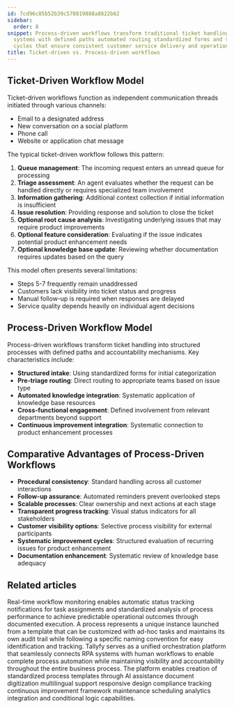 ```yaml
---
id: 7cd96c85b52b39c570819888a8822b62
sidebar:
  order: 8
snippet: Process-driven workflows transform traditional ticket handling into structured
  systems with defined paths automated routing standardized forms and systematic improvement
  cycles that ensure consistent customer service delivery and operational efficiency.
title: Ticket-driven vs. Process-driven workflows
---
```


## Ticket-Driven Workflow Model

Ticket-driven workflows function as independent communication threads initiated through various channels:

* Email to a designated address
* New conversation on a social platform
* Phone call
* Website or application chat message

The typical ticket-driven workflow follows this pattern:

1. **Queue management**: The incoming request enters an unread queue for processing
2. **Triage assessment**: An agent evaluates whether the request can be handled directly or requires specialized team involvement
3. **Information gathering**: Additional context collection if initial information is insufficient
4. **Issue resolution**: Providing response and solution to close the ticket
5. **Optional root cause analysis**: Investigating underlying issues that may require product improvements
6. **Optional feature consideration**: Evaluating if the issue indicates potential product enhancement needs
7. **Optional knowledge base update**: Reviewing whether documentation requires updates based on the query

This model often presents several limitations:

* Steps 5-7 frequently remain unaddressed
* Customers lack visibility into ticket status and progress
* Manual follow-up is required when responses are delayed
* Service quality depends heavily on individual agent decisions

## Process-Driven Workflow Model

Process-driven workflows transform ticket handling into structured processes with defined paths and accountability mechanisms. Key characteristics include:

* **Structured intake**: Using standardized forms for initial categorization
* **Pre-triage routing**: Direct routing to appropriate teams based on issue type
* **Automated knowledge integration**: Systematic application of knowledge base resources
* **Cross-functional engagement**: Defined involvement from relevant departments beyond support
* **Continuous improvement integration**: Systematic connection to product enhancement processes

## Comparative Advantages of Process-Driven Workflows

* **Procedural consistency**: Standard handling across all customer interactions
* **Follow-up assurance**: Automated reminders prevent overlooked steps
* **Scalable processes**: Clear ownership and next actions at each stage
* **Transparent progress tracking**: Visual status indicators for all stakeholders
* **Customer visibility options**: Selective process visibility for external participants
* **Systematic improvement cycles**: Structured evaluation of recurring issues for product enhancement
* **Documentation enhancement**: Systematic review of knowledge base adequacy


## Related articles
<CardGrid>
<LinkTitleCard header="<b>Features > Real time status</b>" href="/products/pro/tutorials/features/real-time-status/" > Real-time workflow monitoring enables automatic status tracking notifications for task assignments and standardized analysis of process performance to achieve predictable operational outcomes through documented execution. </LinkTitleCard>
<LinkTitleCard header="<b>Tracking And Tasks > More about processes</b>" href="/products/pro/tracking-and-tasks/processes/" > A process represents a unique instance launched from a template that can be customized with ad-hoc tasks and maintains its own audit trail while following a specific naming convention for easy identification and tracking. </LinkTitleCard>
<LinkTitleCard header="<b>Open Api > Combining RPA systems and human operators</b>" href="/products/pro/integrations/open-api/how-does-tallyfy-combine-rpa-systems-and-human-operators/" > Tallyfy serves as a unified orchestration platform that seamlessly connects RPA systems with human workflows to enable complete process automation while maintaining visibility and accountability throughout the entire business process. </LinkTitleCard>
<LinkTitleCard header="<b>Features > Explain it once</b>" href="/products/pro/tutorials/features/explain-it-once/" > The platform enables creation of standardized process templates through AI assistance document digitization multilingual support responsive design compliance tracking continuous improvement framework maintenance scheduling analytics integration and conditional logic capabilities. </LinkTitleCard>
</CardGrid>
